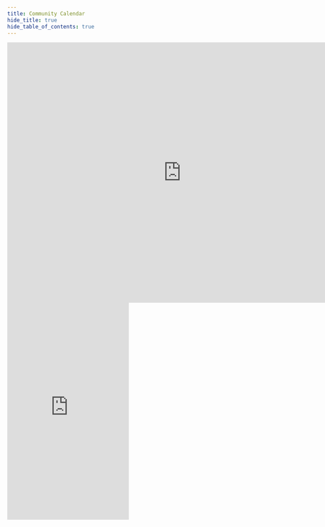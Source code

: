 ```yaml
---
title: Community Calendar
hide_title: true
hide_table_of_contents: true
---
```


<div class="responsiveCal">
  <div class="deskContent">
    <iframe
      src="https://calendar.google.com/calendar/embed?src=c_c5adaa3ed765cc43e28de3351156e34d333b05c07e3170ca8738a198c12c4efe%40group.calendar.google.com&ctz=America%2FVancouver"
      width="800"
      height="600"
      frameborder="0"
      scrolling="no"
    ></iframe>
  </div>
  <div class="phoneContent">
    <iframe
      src="https://calendar.google.com/calendar/embed?mode=AGENDA&amp;height=400&amp;wkst=1&amp;src=c_c5adaa3ed765cc43e28de3351156e34d333b05c07e3170ca8738a198c12c4efe%40group.calendar.google.com&ctz=America%2FVancouver"
      width="280"
      height="500"
      frameborder="0"
      scrolling="no"
    ></iframe>
  </div>
</div>

